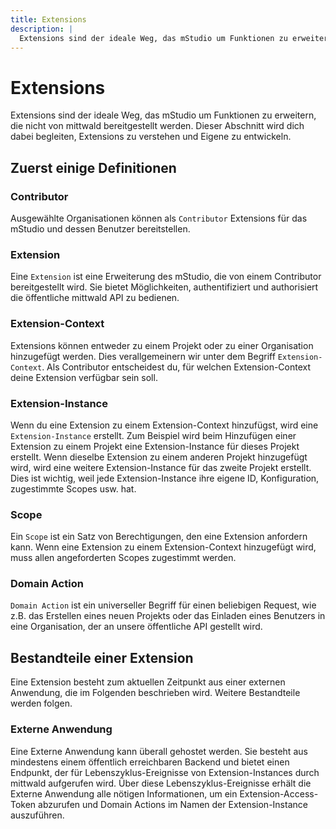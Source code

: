 ```yaml
---
title: Extensions
description: |
  Extensions sind der ideale Weg, das mStudio um Funktionen zu erweitern, die nicht von mittwald bereitgestellt werden. Dieser Abschnitt wird dich dabei begleiten, Extensions zu verstehen und Eigene zu entwickeln.
---
```


# Extensions

Extensions sind der ideale Weg, das mStudio um Funktionen zu erweitern, die nicht von mittwald bereitgestellt werden. Dieser Abschnitt wird dich dabei begleiten, Extensions zu verstehen und Eigene zu entwickeln.

## Zuerst einige Definitionen

### Contributor

Ausgewählte Organisationen können als `Contributor` Extensions für das mStudio und dessen Benutzer bereitstellen.

### Extension

Eine `Extension` ist eine Erweiterung des mStudio, die von einem Contributor bereitgestellt wird. Sie bietet Möglichkeiten, authentifiziert und authorisiert die öffentliche mittwald API zu bedienen.

### Extension-Context

Extensions können entweder zu einem Projekt oder zu einer Organisation hinzugefügt werden. Dies verallgemeinern wir unter dem Begriff `Extension-Context`. Als Contributor entscheidest du, für welchen Extension-Context deine Extension verfügbar sein soll.

### Extension-Instance

Wenn du eine Extension zu einem Extension-Context hinzufügst, wird eine `Extension-Instance` erstellt. Zum Beispiel wird beim Hinzufügen einer Extension zu einem Projekt eine Extension-Instance für dieses Projekt erstellt. Wenn dieselbe Extension zu einem anderen Projekt hinzugefügt wird, wird eine weitere Extension-Instance für das zweite Projekt erstellt. Dies ist wichtig, weil jede Extension-Instance ihre eigene ID, Konfiguration, zugestimmte Scopes usw. hat.

### Scope

Ein `Scope` ist ein Satz von Berechtigungen, den eine Extension anfordern kann. Wenn eine Extension zu einem Extension-Context hinzugefügt wird, muss allen angeforderten Scopes zugestimmt werden.

### Domain Action

`Domain Action` ist ein universeller Begriff für einen beliebigen Request, wie z.B. das Erstellen eines neuen Projekts oder das Einladen eines Benutzers in eine Organisation, der an unsere öffentliche API gestellt wird.

## Bestandteile einer Extension

Eine Extension besteht zum aktuellen Zeitpunkt aus einer externen Anwendung, die im Folgenden beschrieben wird. Weitere Bestandteile werden folgen.

### Externe Anwendung

Eine Externe Anwendung kann überall gehostet werden. Sie besteht aus mindestens einem öffentlich erreichbaren Backend und bietet einen Endpunkt, der für Lebenszyklus-Ereignisse von Extension-Instances durch mittwald aufgerufen wird. Über diese Lebenszyklus-Ereignisse erhält die Externe Anwendung alle nötigen Informationen, um ein Extension-Access-Token abzurufen und Domain Actions im Namen der Extension-Instance auszuführen.
